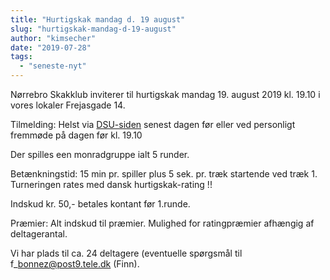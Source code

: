 ```yaml
---
title: "Hurtigskak mandag d. 19 august"
slug: "hurtigskak-mandag-d-19-august"
author: "kimsecher"
date: "2019-07-28"
tags: 
  - "seneste-nyt"
---
```


Nørrebro Skakklub inviterer til hurtigskak mandag 19. august 2019 kl. 19.10 i vores lokaler Frejasgade 14.

Tilmelding: Helst via [DSU-siden](https://turnering.skak.dk/TournamentActive/Details?tourId=25857) senest dagen før eller ved personligt fremmøde på dagen før kl. 19.10

Der spilles een monradgruppe ialt 5 runder.

Betænkningstid: 15 min pr. spiller plus 5 sek. pr. træk startende ved træk 1. Turneringen rates med dansk hurtigskak-rating !!

Indskud kr. 50,- betales kontant før 1.runde.

Præmier: Alt indskud til præmier. Mulighed for ratingpræmier afhængig af deltagerantal.

Vi har plads til ca. 24 deltagere (eventuelle spørgsmål til f\_bonnez@post9.tele.dk (Finn).
